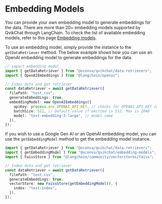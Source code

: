 # Embedding Models

You can provide your own embedding model to generate embeddings for the data. There are more than 20+ embedding models supported by QvikChat through LangChain. To check the list of available embedding models, refer to this page [Embedding models](https://js.langchain.com/v0.2/docs/integrations/text_embedding).

To use an embedding model, simply provide the instance to the `getDataRetriever` method. The below example shows how you can use an OpenAI embedding model to generate embeddings for the data.

```typescript copy
// import embedding model
import { getDataRetriever } from "@oconva/qvikchat/data-retrievers";
import { OpenAIEmbeddings } from "@langchain/openai";

// Index data and get retriever
const dataRetriever = await getDataRetriever({
  filePath: "test.csv",
  generateEmbeddings: true,
  embeddingModel: new OpenAIEmbeddings({
    apiKey: process.env.OPENAI_API_KEY, // checks for OPENAI_API_KEY in .env file by default if not provided
    batchSize: 512, // Default value if omitted is 512. Max is 2048
    model: "text-embedding-3-large", // model name
  }),
});
```

If you wish to use a Google Gen AI or an OpenAI embedding model, you can use the `getEmbeddingModel` method to get the embedding model instance.

```typescript copy
import { getDataRetriever } from "@oconva/qvikchat/data-retrievers";
import { getEmbeddingModel } from "@oconva/qvikchat/embedding-models";
import { FaissStore } from "@langchain/community/vectorstores/faiss";

// Index data and get retriever
const dataRetriever = await getDataRetriever({
  filePath: "test.csv",
  generateEmbeddings: true,
  vectorStore: new FaissStore(getEmbeddingModel(), {
    index: "test-index",
  }),
});
```
